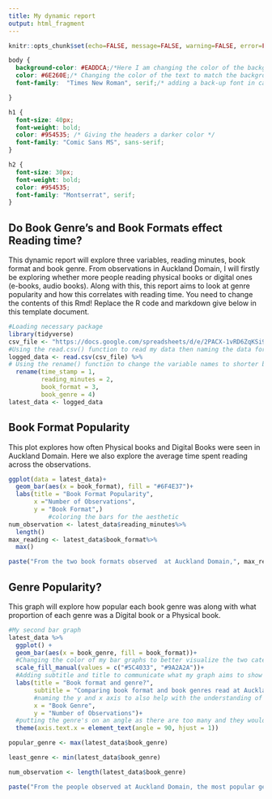 ```yaml
---
title: My dynamic report
output: html_fragment
---
```


```r
knitr::opts_chunk$set(echo=FALSE, message=FALSE, warning=FALSE, error=FALSE)

```

```css
body {
  background-color: #EADDCA;/*Here I am changing the color of the background */
  color: #6E260E;/* Changing the color of the text to match the background */
  font-family:  "Times New Roman", serif;/* adding a back-up font in case the first fails */

}

h1 {
  font-size: 40px;
  font-weight: bold;
  color: #954535; /* Giving the headers a darker color */
  font-family: "Comic Sans MS", sans-serif;
}

h2 {
  font-size: 30px;
  font-weight: bold;
  color: #954535;
  font-family: "Montserrat", serif;
}
```

## Do Book Genre's and Book Formats effect Reading time?

This dynamic report will explore three variables, reading minutes, book format and book genre. From observations in Auckland Domain, I will firstly be exploring whether more people reading physical books or digital ones (e-books, audio books). Along with this, this report aims to look at genre popularity and how this correlates with reading time. You need to change the contents of this Rmd! Replace the R code and markdown give below in this template document.

```r
#Loading necessary package 
library(tidyverse)
csv_file <- "https://docs.google.com/spreadsheets/d/e/2PACX-1vRD6ZqKSi9HFXhYukJSGyTxfeG_Vy9pfRj20rcEejfZdXOqnPvwxMoFU0JT6J0rimVB-T422En-xwHG/pub?output=csv"
#Using the read.csv() function to read my data then naming the data for easier access to contents
logged_data <- read.csv(csv_file) %>%
# Using the rename() function to change the variable names to shorter but identifiable names 
  rename(time_stamp = 1,
         reading_minutes = 2, 
         book_format = 3, 
         book_genre = 4)
latest_data <- logged_data
```

## Book Format Popularity
This plot explores how often Physical books and Digital Books were seen in Auckland Domain. Here we also explore the average time spent reading across the observations.
```r
ggplot(data = latest_data)+
  geom_bar(aes(x = book_format), fill = "#6F4E37")+
  labs(title = "Book Format Popularity",
       x ="Number of Observations", 
       y = "Book Format",)
           #coloring the bars for the aesthetic 
num_observation <- latest_data$reading_minutes%>%
  length()
max_reading <- latest_data$book_format%>%
  max()

paste("From the two book formats observed  at Auckland Domain,", max_reading, "was the most popular book format out of the", num_observation, "people that observed reading over a 7 day period." )
```

## Genre Popularity?
This graph will explore how popular each book genre was along with what proportion of each genre was a Digital book or a Physical book.

```r
#My second bar graph
latest_data %>%
  ggplot() +
  geom_bar(aes(x = book_genre, fill = book_format))+
  #Changing the color of my bar graphs to better visualize the two categories and for aesthetic purposes
  scale_fill_manual(values = c("#5C4033", "#9A2A2A"))+
  #Adding subtitle and title to communicate what my graph aims to show
  labs(title = "Book format and genre?",
       subtitle = "Comparing book format and book genres read at Auckland Domain",
       #naming the y and x axis to also help with the understanding of my graph
       x = "Book Genre",
       y = "Number of Observations")+
  #putting the genre's on an angle as there are too many and they would cross over, making the graph look tidy
  theme(axis.text.x = element_text(angle = 90, hjust = 1))

popular_genre <- max(latest_data$book_genre)

least_genre <- min(latest_data$book_genre)

num_observation <- length(latest_data$book_genre)

paste("From the people observed at Auckland Domain, the most popular genre was", popular_genre, ". Whilst the least popular genre was",least_genre, "out of the", num_observation, "people that observed reading over a 7 day period.")
```
